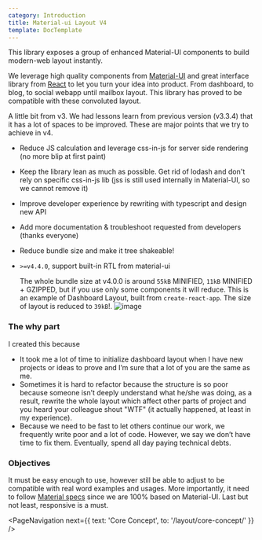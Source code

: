 ```yaml
---
category: Introduction
title: Material-ui Layout V4
template: DocTemplate
---
```


This library exposes a group of enhanced Material-UI components to build modern-web layout instantly.

We leverage high quality components from [Material-UI](https://material-ui.com) and great interface
library from [React](https://reactjs.org/) to let you turn your idea into product.
From dashboard, to blog, to social webapp until mailbox layout. This library has proved to be compatible
with these convoluted layout.

A little bit from v3.
We had lessons learn from previous version (v3.3.4) that it has a lot of spaces to be improved.
These are major points that we try to achieve in v4.

- Reduce JS calculation and leverage css-in-js for server side rendering (no more blip at first paint)
- Keep the library lean as much as possible. Get rid of lodash and don't rely on specific css-in-js lib (jss is still used internally in Material-UI, so we cannot remove it)
- Improve developer experience by rewriting with typescript and design new API
- Add more documentation & troubleshoot requested from developers (thanks everyone)
- Reduce bundle size and make it tree shakeable!
- `>=v4.4.0`, support built-in RTL from material-ui 

  The whole bundle size at v4.0.0 is around `55kB` MINIFIED, `11kB` MINIFIED + GZIPPED, but if you use only some components it will reduce.
  This is an example of Dashboard Layout, built from `create-react-app`. The size of layout is reduced to `39kB`!.
  ![image](https://user-images.githubusercontent.com/18292247/81465369-f2836800-91f3-11ea-96da-28e7322e9c0d.png)


### The why part

I created this because

- It took me a lot of time to initialize dashboard layout when I have
  new projects or ideas to prove and I’m sure that a lot of you are the same as me.
- Sometimes it is hard to refactor because the structure is so poor
  because someone isn’t deeply understand what he/she was doing, as a
  result, rewrite the whole layout which affect other parts of project and you heard your colleague shout "WTF"
  (it actually happened, at least in my experience).
- Because we need to be fast to let others continue our work, we
  frequently write poor and a lot of code. However, we say we don’t
  have time to fix them. Eventually, spend all day paying technical
  debts.

### Objectives

It must be easy enough to use, however still be able to adjust to be compatible
with real word examples and usages. More importantly, it need to follow [Material specs](https://material.io/design/components/navigation-drawer.html#)
since we are 100% based on Material-UI. Last but not least, responsive is a must.

<PageNavigation next={{ text: 'Core Concept', to: '/layout/core-concept/' }} />
